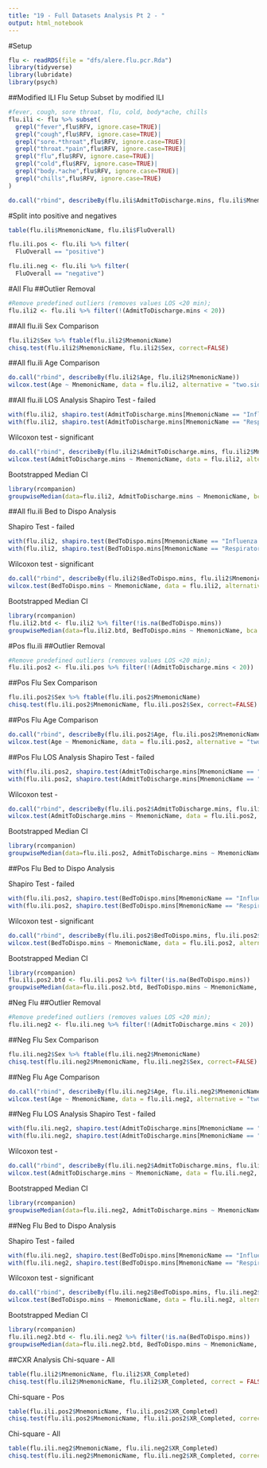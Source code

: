 ```yaml
---
title: "19 - Full Datasets Analysis Pt 2 - "
output: html_notebook
---
```


#Setup
```r
flu <- readRDS(file = "dfs/alere.flu.pcr.Rda")
library(tidyverse)
library(lubridate)
library(psych)
```


##Modified ILI Flu Setup
Subset by modified ILI
```r
#fever, cough, sore throat, flu, cold, body*ache, chills
flu.ili <- flu %>% subset(
  grepl("fever",flu$RFV, ignore.case=TRUE)| 
  grepl("cough",flu$RFV, ignore.case=TRUE)|
  grepl("sore.*throat",flu$RFV, ignore.case=TRUE)|
  grepl("throat.*pain",flu$RFV, ignore.case=TRUE)|
  grepl("flu",flu$RFV, ignore.case=TRUE)|
  grepl("cold",flu$RFV, ignore.case=TRUE)|
  grepl("body.*ache",flu$RFV, ignore.case=TRUE)|
  grepl("chills",flu$RFV, ignore.case=TRUE)
)

do.call("rbind", describeBy(flu.ili$AdmitToDischarge.mins, flu.ili$MnemonicName))
```


#Split into positive and negatives
```r
table(flu.ili$MnemonicName, flu.ili$FluOverall)

flu.ili.pos <- flu.ili %>% filter(
  FluOverall == "positive")

flu.ili.neg <- flu.ili %>% filter(
  FluOverall == "negative")

```

#All Flu
##Outlier Removal
```r
#Remove predefined outliers (removes values LOS <20 min); 
flu.ili2 <- flu.ili %>% filter(!(AdmitToDischarge.mins < 20))
```


##All flu.ili Sex Comparison
```r
flu.ili2$Sex %>% ftable(flu.ili2$MnemonicName)
chisq.test(flu.ili2$MnemonicName, flu.ili2$Sex, correct=FALSE)
```

##All flu.ili Age Comparison

```r
do.call("rbind", describeBy(flu.ili2$Age, flu.ili2$MnemonicName))
wilcox.test(Age ~ MnemonicName, data = flu.ili2, alternative = "two.sided", var.equal = FALSE, conf.int = TRUE, conf.level = 0.95)
```

##All flu.ili LOS Analysis
Shapiro Test - failed
```r
with(flu.ili2, shapiro.test(AdmitToDischarge.mins[MnemonicName == "Influenza (POCT)"]))
with(flu.ili2, shapiro.test(AdmitToDischarge.mins[MnemonicName == "Respiratory PCR Panel"]))
```

Wilcoxon test - significant
```r
do.call("rbind", describeBy(flu.ili2$AdmitToDischarge.mins, flu.ili2$MnemonicName)) %>% select(n, mean, median, min, max)
wilcox.test(AdmitToDischarge.mins ~ MnemonicName, data = flu.ili2, alternative = "two.sided", var.equal = FALSE, conf.int = TRUE, conf.level = 0.95)
```

Bootstrapped Median CI
```r
library(rcompanion)
groupwiseMedian(data=flu.ili2, AdmitToDischarge.mins ~ MnemonicName, bca = FALSE, percentile = TRUE, R = 1000)
```

##All flu.ili Bed to Dispo Analysis

Shapiro Test - failed
```r
with(flu.ili2, shapiro.test(BedToDispo.mins[MnemonicName == "Influenza (POCT)"]))
with(flu.ili2, shapiro.test(BedToDispo.mins[MnemonicName == "Respiratory PCR Panel"]))
```

Wilcoxon test - significant
```r
do.call("rbind", describeBy(flu.ili2$BedToDispo.mins, flu.ili2$MnemonicName)) %>% select(n, mean, median, min, max)
wilcox.test(BedToDispo.mins ~ MnemonicName, data = flu.ili2, alternative = "two.sided", var.equal = FALSE, conf.int = TRUE, conf.level = 0.95)
```

Bootstrapped Median CI
```r
library(rcompanion)
flu.ili2.btd <- flu.ili2 %>% filter(!is.na(BedToDispo.mins))
groupwiseMedian(data=flu.ili2.btd, BedToDispo.mins ~ MnemonicName, bca = FALSE, percentile = TRUE, R = 1000)
```



#Pos flu.ili
##Outlier Removal
```r
#Remove predefined outliers (removes values LOS <20 min); 
flu.ili.pos2 <- flu.ili.pos %>% filter(!(AdmitToDischarge.mins < 20))
```


##Pos Flu Sex Comparison
```r
flu.ili.pos2$Sex %>% ftable(flu.ili.pos2$MnemonicName)
chisq.test(flu.ili.pos2$MnemonicName, flu.ili.pos2$Sex, correct=FALSE)
```

##Pos Flu Age Comparison

```r
do.call("rbind", describeBy(flu.ili.pos2$Age, flu.ili.pos2$MnemonicName))
wilcox.test(Age ~ MnemonicName, data = flu.ili.pos2, alternative = "two.sided", var.equal = FALSE, conf.int = TRUE, conf.level = 0.95)
```

##Pos Flu LOS Analysis
Shapiro Test - failed
```r
with(flu.ili.pos2, shapiro.test(AdmitToDischarge.mins[MnemonicName == "Influenza (POCT)"]))
with(flu.ili.pos2, shapiro.test(AdmitToDischarge.mins[MnemonicName == "Respiratory PCR Panel"]))
```

Wilcoxon test - 
```r
do.call("rbind", describeBy(flu.ili.pos2$AdmitToDischarge.mins, flu.ili.pos2$MnemonicName)) %>% select(n, mean, median, min, max)
wilcox.test(AdmitToDischarge.mins ~ MnemonicName, data = flu.ili.pos2, alternative = "two.sided", var.equal = FALSE, conf.int = TRUE, conf.level = 0.95)
```

Bootstrapped Median CI
```r
library(rcompanion)
groupwiseMedian(data=flu.ili.pos2, AdmitToDischarge.mins ~ MnemonicName, bca = FALSE, percentile = TRUE, R = 1000)
```

##Pos Flu Bed to Dispo Analysis

Shapiro Test - failed
```r
with(flu.ili.pos2, shapiro.test(BedToDispo.mins[MnemonicName == "Influenza (POCT)"]))
with(flu.ili.pos2, shapiro.test(BedToDispo.mins[MnemonicName == "Respiratory PCR Panel"]))
```

Wilcoxon test - significant
```r
do.call("rbind", describeBy(flu.ili.pos2$BedToDispo.mins, flu.ili.pos2$MnemonicName)) %>% select(n, mean, median, min, max)
wilcox.test(BedToDispo.mins ~ MnemonicName, data = flu.ili.pos2, alternative = "two.sided", var.equal = FALSE, conf.int = TRUE, conf.level = 0.95)
```

Bootstrapped Median CI
```r
library(rcompanion)
flu.ili.pos2.btd <- flu.ili.pos2 %>% filter(!is.na(BedToDispo.mins))
groupwiseMedian(data=flu.ili.pos2.btd, BedToDispo.mins ~ MnemonicName, bca = FALSE, percentile = TRUE, R = 1000)
```




#Neg Flu
##Outlier Removal
```r
#Remove predefined outliers (removes values LOS <20 min); 
flu.ili.neg2 <- flu.ili.neg %>% filter(!(AdmitToDischarge.mins < 20))
```


##Neg Flu Sex Comparison
```r
flu.ili.neg2$Sex %>% ftable(flu.ili.neg2$MnemonicName)
chisq.test(flu.ili.neg2$MnemonicName, flu.ili.neg2$Sex, correct=FALSE)
```

##Neg Flu Age Comparison

```r
do.call("rbind", describeBy(flu.ili.neg2$Age, flu.ili.neg2$MnemonicName))
wilcox.test(Age ~ MnemonicName, data = flu.ili.neg2, alternative = "two.sided", var.equal = FALSE, conf.int = TRUE, conf.level = 0.95)
```

##Neg Flu LOS Analysis
Shapiro Test - failed
```r
with(flu.ili.neg2, shapiro.test(AdmitToDischarge.mins[MnemonicName == "Influenza (POCT)"]))
with(flu.ili.neg2, shapiro.test(AdmitToDischarge.mins[MnemonicName == "Respiratory PCR Panel"]))
```

Wilcoxon test - 
```r
do.call("rbind", describeBy(flu.ili.neg2$AdmitToDischarge.mins, flu.ili.neg2$MnemonicName)) %>% select(n, mean, median, min, max)
wilcox.test(AdmitToDischarge.mins ~ MnemonicName, data = flu.ili.neg2, alternative = "two.sided", var.equal = FALSE, conf.int = TRUE, conf.level = 0.95)
```

Bootstrapped Median CI
```r
library(rcompanion)
groupwiseMedian(data=flu.ili.neg2, AdmitToDischarge.mins ~ MnemonicName, bca = FALSE, percentile = TRUE, R = 1000)
```

##Neg Flu Bed to Dispo Analysis

Shapiro Test - failed
```r
with(flu.ili.neg2, shapiro.test(BedToDispo.mins[MnemonicName == "Influenza (POCT)"]))
with(flu.ili.neg2, shapiro.test(BedToDispo.mins[MnemonicName == "Respiratory PCR Panel"]))
```

Wilcoxon test - significant
```r
do.call("rbind", describeBy(flu.ili.neg2$BedToDispo.mins, flu.ili.neg2$MnemonicName)) %>% select(n, mean, median, min, max)
wilcox.test(BedToDispo.mins ~ MnemonicName, data = flu.ili.neg2, alternative = "two.sided", var.equal = FALSE, conf.int = TRUE, conf.level = 0.95)
```

Bootstrapped Median CI
```r
library(rcompanion)
flu.ili.neg2.btd <- flu.ili.neg2 %>% filter(!is.na(BedToDispo.mins))
groupwiseMedian(data=flu.ili.neg2.btd, BedToDispo.mins ~ MnemonicName, bca = FALSE, percentile = TRUE, R = 1000)
```

##CXR Analysis
Chi-square - All
```r
table(flu.ili2$MnemonicName, flu.ili2$XR_Completed)
chisq.test(flu.ili2$MnemonicName, flu.ili2$XR_Completed, correct = FALSE)
```

Chi-square - Pos
```r
table(flu.ili.pos2$MnemonicName, flu.ili.pos2$XR_Completed)
chisq.test(flu.ili.pos2$MnemonicName, flu.ili.pos2$XR_Completed, correct = FALSE)
```

Chi-square - All
```r
table(flu.ili.neg2$MnemonicName, flu.ili.neg2$XR_Completed)
chisq.test(flu.ili.neg2$MnemonicName, flu.ili.neg2$XR_Completed, correct = FALSE)
```


